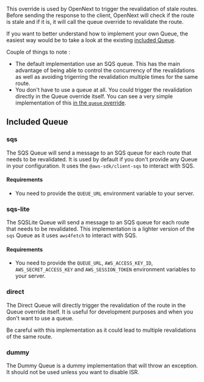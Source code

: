 
This override is used by OpenNext to trigger the revalidation of stale routes.
Before sending the response to the client, OpenNext will check if the route is stale and if it is, it will call the queue override to revalidate the route.

If you want to better understand how to implement your own Queue, the easiest way would be to take a look at the existing [included Queue](https://github.com/opennextjs/opennextjs-aws/tree/main/packages/open-next/src/overrides/queue).

Couple of things to note :
- The default implementation use an SQS queue. This has the main advantage of being able to control the concurrency of the revalidations as well as avoiding trigerring the revalidation multiple times for the same route.
- You don't have to use a queue at all. You could trigger the revalidation directly in the Queue override itself. You can see a very simple implementation of this [in the `queue` override](/aws/contribute/local_run#devqueuets).

## Included Queue

### sqs

The SQS Queue will send a message to an SQS queue for each route that needs to be revalidated. It is used by default if you don't provide any Queue in your configuration.
It uses the `@aws-sdk/client-sqs` to interact with SQS.

#### Requirements

- You need to provide the `QUEUE_URL` environment variable to your server.

### sqs-lite

The SQSLite Queue will send a message to an SQS queue for each route that needs to be revalidated.
This implementation is a lighter version of the `sqs` Queue as it uses `aws4fetch` to interact with SQS.

#### Requirements

- You need to provide the `QUEUE_URL`, `AWS_ACCESS_KEY_ID`, `AWS_SECRET_ACCESS_KEY` and `AWS_SESSION_TOKEN` environment variables to your server.

### direct

The Direct Queue will directly trigger the revalidation of the route in the Queue override itself. It is useful for development purposes and when you don't want to use a queue.

<Callout type='warning'>
Be careful with this implementation as it could lead to multiple revalidations of the same route.
</Callout>

### dummy

The Dummy Queue is a dummy implementation that will throw an exception. It should not be used unless you want to disable ISR.